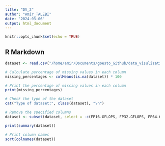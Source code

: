 ```yaml
---
title: "DV_2"
author: "Amir_TALEBI"
date: "2024-03-06"
output: html_document
---
```


```r
knitr::opts_chunk$set(echo = TRUE)
```

## R Markdown

```r

dataset <- read.csv("/home/amir/Documents/goesto_Github/data_visulization_R/chip_dataset.csv", header = TRUE, sep=',')

# Calculate percentage of missing values in each column
missing_percentages <- colMeans(is.na(dataset)) * 100

# Print the percentage of missing values in each column
print(missing_percentages)

```

```r

# Check the type of the dataset
cat("Type of dataset:", class(dataset), "\n")

# Remove the specified columns
dataset <- subset(dataset, select = -c(FP16.GFLOPS, FP32.GFLOPS, FP64.GFLOPS))

print(summary(dataset))

# Print column names
sort(colnames(dataset))



```


```r

```



```r

```


```r

```



```r

```


```r

```


```r

```


```r

```


```r

```


```r

```


```r

```


```r

```


```r

```
